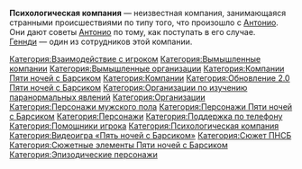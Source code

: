 {{Карточка компании
|Название                     = Психологическая компания
|Изображение                  = Психологическая компания.png
|Подпись                      = Сообщение Психологической компании после 5 ночи
|Первое появление в интернете = [[Пять ночей с Барсиком]]
|Первое появление в играх     = [[Пять ночей с Барсиком]]
|Первое упоминание в играх    = [[Пять ночей с Барсиком]]
|Последнее упоминание в играх = [[Версия 2.3 Пяти ночей с Барсиком|версия 2.3 Пяти ночей с Барсиком]]
}}'''Психологическая компания''' — неизвестная компания, занимающаяся странными происшествиями по типу того, что произошло с [[Антонио]]. Они дают советы [[Антонио]] по тому, как поступать в его случае. [[Геннди]] — один из сотрудников этой компании.

[[Категория:Взаимодействие с игроком]]
[[Категория:Вымышленные компании]]
[[Категория:Вымышленные организации]]
[[Категория:Компании Пяти ночей с Барсиком]]
[[Категория:Компании]]
[[Категория:Обновление 2.0 Пяти ночей с Барсиком]]
[[Категория:Организации по изучению паранормальных явлений]]
[[Категория:Организации]]
[[Категория:Персонажи мужского пола]]
[[Категория:Персонажи Пяти ночей с Барсиком]]
[[Категория:Персонажи]]
[[Категория:Поддержка по телефону]]
[[Категория:Помощники игрока]]
[[Категория:Психологическая компания]]
[[Категория:Видеоигра «Пять ночей с Барсиком»]]
[[Категория:Сюжет ПНСБ]]
[[Категория:Сюжетные элементы Пяти ночей с Барсиком]]
[[Категория:Эпизодические персонажи]]
